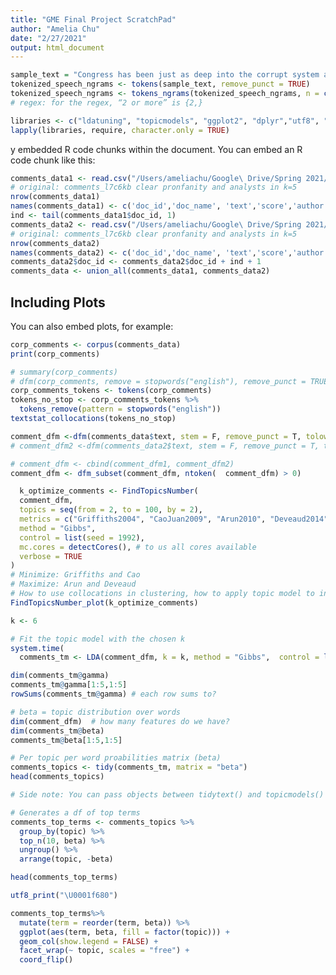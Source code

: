 ```yaml
---
title: "GME Final Project ScratchPad"
author: "Amelia Chu"
date: "2/27/2021"
output: html_document
---
```


```r
sample_text = "Congress has been just as deep into the corrupt system as anyone else. If it's anything like the Panama papers and Epstein, nothing will happen and everyone forgets until the next crisis occurs."
tokenized_speech_ngrams <- tokens(sample_text, remove_punct = TRUE)
tokenized_speech_ngrams <- tokens_ngrams(tokenized_speech_ngrams, n = c(1L, 2L))
# regex: for the regex, “2 or more” is {2,}
```

```r
libraries <- c("ldatuning", "topicmodels", "ggplot2", "dplyr","utf8", "rjson", "quanteda", "lubridate", "parallel", "doParallel", "tidytext", "stringi", "tidyr","readtext")
lapply(libraries, require, character.only = TRUE)
```
y embedded R code chunks within the document. You can embed an R code chunk like this:

```r
comments_data1 <- read.csv("/Users/ameliachu/Google\ Drive/Spring 2021/Text\ as\ Data/final_project/data/reddit/cleaned_comments_gme_mfoivk.csv")
# original: comments_l7c6kb clear pronfanity and analysts in k=5
nrow(comments_data1)
names(comments_data1) <- c('doc_id','doc_name', 'text','score','author','created_utc')
ind <- tail(comments_data1$doc_id, 1)
comments_data2 <- read.csv("/Users/ameliachu/Google\ Drive/Spring 2021/Text\ as\ Data/final_project/data/reddit/cleaned_comments_daily_mqndra.csv")
# original: comments_l7c6kb clear pronfanity and analysts in k=5
nrow(comments_data2)
names(comments_data2) <- c('doc_id','doc_name', 'text','score','author','created_utc')
comments_data2$doc_id <- comments_data2$doc_id + ind + 1
comments_data <- union_all(comments_data1, comments_data2)
```

## Including Plots

You can also embed plots, for example:

```r
corp_comments <- corpus(comments_data)
print(corp_comments)
```

```r
# summary(corp_comments)
# dfm(corp_comments, remove = stopwords("english"), remove_punct = TRUE)
corp_comments_tokens <- tokens(corp_comments)
tokens_no_stop <- corp_comments_tokens %>% 
  tokens_remove(pattern = stopwords("english"))
textstat_collocations(tokens_no_stop)
```

```r

comment_dfm <-dfm(comments_data$text, stem = F, remove_punct = T, tolower = T, remove_numbers= TRUE, remove = c(stopwords("english"), "http","https","rt", "t.co"))
# comment_dfm2 <-dfm(comments_data2$text, stem = F, remove_punct = T, tolower = T, remove_numbers = TRUE, remove = c(stopwords("english"), "http","https","rt", "t.co"))

# comment_dfm <- cbind(comment_dfm1, comment_dfm2)
comment_dfm <- dfm_subset(comment_dfm, ntoken(  comment_dfm) > 0)

```


```r
  k_optimize_comments <- FindTopicsNumber(
  comment_dfm,
  topics = seq(from = 2, to = 100, by = 2),
  metrics = c("Griffiths2004", "CaoJuan2009", "Arun2010", "Deveaud2014"),
  method = "Gibbs",
  control = list(seed = 1992),
  mc.cores = detectCores(), # to us all cores available
  verbose = TRUE
)
# Minimize: Griffiths and Cao
# Maximize: Arun and Deveaud
# How to use collocations in clustering, how to apply topic model to individual documents
FindTopicsNumber_plot(k_optimize_comments)
```

```r
k <- 6

# Fit the topic model with the chosen k
system.time(
  comments_tm <- LDA(comment_dfm, k = k, method = "Gibbs",  control = list(seed = 1234)))
```

```r
dim(comments_tm@gamma)
comments_tm@gamma[1:5,1:5]
rowSums(comments_tm@gamma) # each row sums to?

# beta = topic distribution over words
dim(comment_dfm)  # how many features do we have?
dim(comments_tm@beta)
comments_tm@beta[1:5,1:5]

# Per topic per word proabilities matrix (beta)
comments_topics <- tidy(comments_tm, matrix = "beta") 
head(comments_topics)

# Side note: You can pass objects between tidytext() and topicmodels() functions because tidytext() implements topic models from topicmodels()

# Generates a df of top terms
comments_top_terms <- comments_topics %>%
  group_by(topic) %>%
  top_n(10, beta) %>%
  ungroup() %>%
  arrange(topic, -beta)

head(comments_top_terms)
```
```r
utf8_print("\U0001f680")
```
```r
comments_top_terms%>%
  mutate(term = reorder(term, beta)) %>%
  ggplot(aes(term, beta, fill = factor(topic))) +
  geom_col(show.legend = FALSE) +
  facet_wrap(~ topic, scales = "free") +
  coord_flip()
```